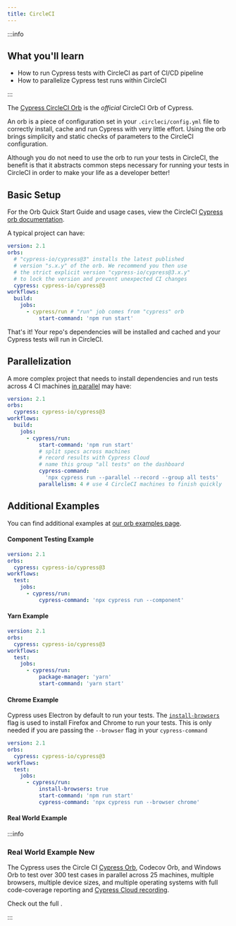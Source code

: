 ```yaml
---
title: CircleCI
---
```


:::info

## <Icon name="graduation-cap" /> What you'll learn

- How to run Cypress tests with CircleCI as part of CI/CD pipeline
- How to parallelize Cypress test runs within CircleCI

:::

<!-- textlint-enable -->

The
[Cypress CircleCI Orb](https://circleci.com/developer/orbs/orb/cypress-io/cypress)
is the _official_ CircleCI Orb of Cypress.

An orb is a piece of configuration set in your `.circleci/config.yml` file to
correctly install, cache and run Cypress with very little effort. Using the orb
brings simplicity and static checks of parameters to the CircleCI configuration.

Although you do not need to use the orb to run your tests in CircleCI, the
benefit is that it abstracts common steps necessary for running your tests in
CircleCI in order to make your life as a developer better!

## Basic Setup

For the Orb Quick Start Guide and usage cases, view the CircleCI
[Cypress orb documentation](https://circleci.com/developer/orbs/orb/cypress-io/cypress).

A typical project can have:

```yaml
version: 2.1
orbs:
  # "cypress-io/cypress@3" installs the latest published
  # version "s.x.y" of the orb. We recommend you then use
  # the strict explicit version "cypress-io/cypress@3.x.y"
  # to lock the version and prevent unexpected CI changes
  cypress: cypress-io/cypress@3
workflows:
  build:
    jobs:
      - cypress/run # "run" job comes from "cypress" orb
          start-command: 'npm run start'
```

That's it! Your repo's dependencies will be installed and cached and your
Cypress tests will run in CircleCI.

## Parallelization

A more complex project that needs to install dependencies and run tests across 4
CI machines [in parallel](/guides/guides/parallelization) may have:

```yaml
version: 2.1
orbs:
  cypress: cypress-io/cypress@3
workflows:
  build:
    jobs:
      - cypress/run:
          start-command: 'npm run start'
          # split specs across machines
          # record results with Cypress Cloud
          # name this group "all tests" on the dashboard
          cypress-command:
            'npx cypress run --parallel --record --group all tests'
          parallelism: 4 # use 4 CircleCI machines to finish quickly
```

## Additional Examples

You can find additional examples at
[our orb examples page](https://github.com/cypress-io/circleci-orb/blob/master/src/examples).

#### Component Testing Example

```yaml
version: 2.1
orbs:
  cypress: cypress-io/cypress@3
workflows:
  test:
    jobs:
      - cypress/run:
          cypress-command: 'npx cypress run --component'
```

#### Yarn Example

```yaml
version: 2.1
orbs:
  cypress: cypress-io/cypress@3
workflows:
  test:
    jobs:
      - cypress/run:
          package-manager: 'yarn'
          start-command: 'yarn start'
```

#### Chrome Example

Cypress uses Electron by default to run your tests. The
[`install-browsers`](https://circleci.com/developer/orbs/orb/circleci/browser-tools#usage-install_browsers)
flag is used to install Firefox and Chrome to run your tests. This is only
needed if you are passing the `--browser` flag in your `cypress-command`

```yaml
version: 2.1
orbs:
  cypress: cypress-io/cypress@3
workflows:
  test:
    jobs:
      - cypress/run:
          install-browsers: true
          start-command: 'npm run start'
          cypress-command: 'npx cypress run --browser chrome'
```

#### Real World Example

:::info

### <Icon name="graduation-cap" /> Real World Example <Badge type="success">New</Badge>

The Cypress <Icon name="github" inline="true" contentType="rwa" /> uses the
Circle CI [Cypress Orb](https://github.com/cypress-io/circleci-orb), Codecov
Orb, and Windows Orb to test over 300 test cases in parallel across 25 machines,
multiple browsers, multiple device sizes, and multiple operating systems with
full code-coverage reporting and
[Cypress Cloud recording](https://cloud.cypress.io/projects/7s5okt).

<!-- prettier-ignore -->
Check out the full <Icon name="github" inline="true" callout="RWA Circle CI configuration" url="https://github.com/cypress-io/cypress-realworld-app/blob/develop/.circleci/config.yml" />.

:::
